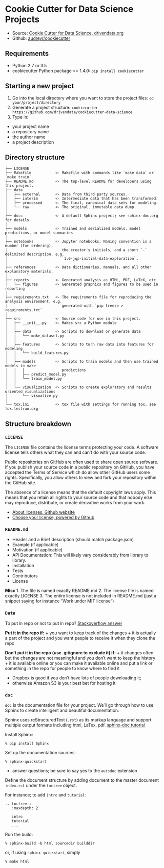 # Cookie Cutter for Data Science Projects

* Source: [Cookie Cutter for Data Science, drivendata.org](http://drivendata.github.io/cookiecutter-data-science/)
* Github: [audreyr/cookiecutter](https://github.com/audreyr/cookiecutter)

## Requirements

+ Python 2.7 or 3.5
+ cookiecutter Python package >= 1.4.0: `pip install cookiecutter`

## Starting a new project

1. Go into the local directory where you want to store the project files: `cd your/project/directory`
1. Generate a project structure: `cookiecutter https://github.com/drivendata/cookiecutter-data-science`
1. Type in:
 + your project name
 + a repository name
 + the author name
 + a project description
 

## Directory structure

```
├── LICENSE
├── Makefile           <- Makefile with commands like `make data` or `make train`
├── README.md          <- The top-level README for developers using this project.
├── data
│   ├── external       <- Data from third party sources.
│   ├── interim        <- Intermediate data that has been transformed.
│   ├── processed      <- The final, canonical data sets for modeling.
│   └── raw            <- The original, immutable data dump.
│
├── docs               <- A default Sphinx project; see sphinx-doc.org for details
│
├── models             <- Trained and serialized models, model predictions, or model summaries
│
├── notebooks          <- Jupyter notebooks. Naming convention is a number (for ordering),
│                         the creator's initials, and a short `-` delimited description, e.g.
│                         `1.0-jqp-initial-data-exploration`.
│
├── references         <- Data dictionaries, manuals, and all other explanatory materials.
│
├── reports            <- Generated analysis as HTML, PDF, LaTeX, etc.
│   └── figures        <- Generated graphics and figures to be used in reporting
│
├── requirements.txt   <- The requirements file for reproducing the analysis environment, e.g.
│                         generated with `pip freeze > requirements.txt`
│
├── src                <- Source code for use in this project.
│   ├── __init__.py    <- Makes src a Python module
│   │
│   ├── data           <- Scripts to download or generate data
│   │   └── make_dataset.py
│   │
│   ├── features       <- Scripts to turn raw data into features for modeling
│   │   └── build_features.py
│   │
│   ├── models         <- Scripts to train models and then use trained models to make
│   │   │                 predictions
│   │   ├── predict_model.py
│   │   └── train_model.py
│   │
│   └── visualization  <- Scripts to create exploratory and results oriented visualizations
│       └── visualize.py
│
└── tox.ini            <- tox file with settings for running tox; see tox.testrun.org

```


## Structure breakdown

### `LICENSE`

The `LICENSE` file contains the license terms protecting your code.
A software license tells others what they can and can't do with your source code.

Public repositories on GitHub are often used to share open source software.
If you publish your source code in a public repository on GitHub, you have accepted the Terms of Service which do allow other GitHub users some rights. Specifically, you allow others to view and fork your repository within the GitHub site.

The absence of a license means that the default copyright laws apply. This means that you retain all rights to your source code and that nobody else may reproduce, distribute, or create derivative works from your work.


+ [About licenses, Github website](https://help.github.com/articles/open-source-licensing/)
+ [Choose your license, powered by Github](http://choosealicense.com/)


### `README.md`

+ Header and a Brief description (should match package.json)
+ Example (if applicable)
+ Motivation (if applicable)
+ API Documentation: This will likely vary considerably from library to library.
+ Installation
+ Tests
+ Contributors
+ License


**Misc**
1. The file is named exactly README.md
2. The license file is named exactly LICENSE
3. The entire license is not included in README.md (just a snippet saying for instance "Work under MIT license")


### `Data`

To put in repo or not to put in repo? [Stackoverflow answer](http://stackoverflow.com/questions/13115058/how-to-manage-large-data-files-with-github)

**Put it in the repo if:**
+ you want to keep track of the changes
+ it is actually a part of the project and you want people to receive it when they clone the repo

**Don't put it in the repo (use .gitignore to exclude it) if:**
+ it changes often but the changes are not meaningful and you don't want to keep the history
+ it is available online or you can make it available online and put a link or something in the repo for people to know where to find it

* Dropbox is good if you don't have lots of people downloading it;
* otherwise Amazon S3 is your best bet for hosting it


### `doc`

`doc` is the documentation file for your project.
We'll go through how to use Sphinx to create intelligent and beautiful documentation.

Sphinx uses reStructuredText (`.rst`) as its markup language and support multiple output formats including html, LaTex, pdf. [sphinx-doc tutorial](http://www.sphinx-doc.org/en/stable/tutorial.html)

Install Sphinx:
```
% pip install Sphinx
```
Set up the documentation sources:
```
% sphinx-quickstart
```
+ answer questions; be sure to say yes to the `autodoc` extension

Define the document structure by adding document to the master document `index.rst` under the `toctree` object.

For instance; to add `intro` and `tutorial`:
```
.. toctree::
   :maxdepth: 2

   intro
   tutorial
   ...

```
Run the build:
```
% sphinx-build -b html sourcedir builddir
```
or, if using `sphinx-quickstart`, simply 
```
% make html
```
